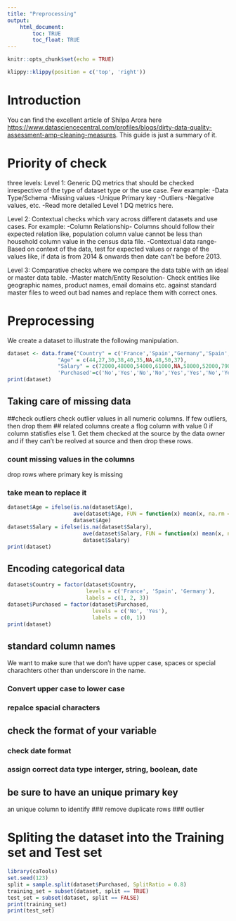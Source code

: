 ```yaml
---
title: "Preprocessing"
output: 
    html_document:
        toc: TRUE
        toc_float: TRUE
---
```


```r
knitr::opts_chunk$set(echo = TRUE)
```
```r
klippy::klippy(position = c('top', 'right'))
```

# Introduction 

You can find the excellent article of Shilpa Arora here <https://www.datasciencecentral.com/profiles/blogs/dirty-data-quality-assessment-amp-cleaning-measures>. This guide is just a summary of it.


# Priority of check 
three levels:
Level 1: Generic DQ metrics that should be checked irrespective of the type of dataset type or the use case. Few example:
-Data Type/Schema
-Missing values
-Unique Primary key
-Outliers
-Negative values, etc.
-Read more detailed Level 1 DQ metrics here.

Level 2: Contextual checks which vary across different datasets and use cases. For example:
-Column Relationship- Columns should follow their expected relation like, population column value cannot be less than household column value in the census data file.
-Contextual data range- Based on context of the data, test for expected values or range of the values like, if data is from 2014 & onwards then date can’t be before 2013.

Level 3: Comparative checks where we compare the data table with an ideal or master data table.
-Master match/Entity Resolution- Check entities like geographic names, product names, email domains etc. against standard master files to weed out bad names and replace them with correct ones.

# Preprocessing

We create a dataset to illustrate the following manipulation. 

```r
dataset <- data.frame("Country" = c('France','Spain',"Germany",'Spain',"Germany",'France',"Spain",'France',"Germany","France"),
                "Age" = c(44,27,30,38,40,35,NA,48,50,37), 
                "Salary" = c(72000,48000,54000,61000,NA,58000,52000,79000,83000,67000),
                'Purchased'=c('No','Yes','No','No','Yes','Yes','No','Yes','No','Yes'))
print(dataset)
```

## Taking care of missing data
##check outliers
check outlier values in all numeric columns. If few outliers, then drop them
## related columns 
create a flog column with value 0 if column statisfies else 1. Get them checked at the source by the data owner and if they can't be reolved at source and then drop these rows. 

### count missing values in the columns
drop rows where primary key is missing

### take mean to replace it

```r
dataset$Age = ifelse(is.na(dataset$Age),
                     ave(dataset$Age, FUN = function(x) mean(x, na.rm = TRUE)),
                     dataset$Age)
dataset$Salary = ifelse(is.na(dataset$Salary),
                        ave(dataset$Salary, FUN = function(x) mean(x, na.rm = TRUE)),
                        dataset$Salary)
print(dataset)
```

## Encoding categorical data

```r
dataset$Country = factor(dataset$Country,
                         levels = c('France', 'Spain', 'Germany'),
                         labels = c(1, 2, 3))
dataset$Purchased = factor(dataset$Purchased,
                           levels = c('No', 'Yes'),
                           labels = c(0, 1))
print(dataset)
```

## standard column names
We want to make sure that we don't have upper case, spaces or special charachters other than underscore in the name. 

### Convert upper case to lower case
### repalce spacial characters 

## check the format of your variable
### check date format
### assign correct data type interger, string, boolean, date 
## be sure to have an unique primary key 
an unique column to identify
### remove duplicate rows
### outlier




# Spliting the dataset into the Training set and Test set
```r
library(caTools)
set.seed(123)
split = sample.split(dataset$Purchased, SplitRatio = 0.8)
training_set = subset(dataset, split == TRUE)
test_set = subset(dataset, split == FALSE)
print(training_set)
print(test_set)
```